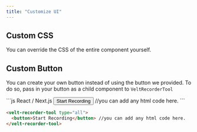 ```yaml
---
title: "Customize UI"
---
```





## Custom CSS
You can override the CSS of the entire component yourself.

## Custom Button
You can create your own button instead of using the button we provided. To do so, pass in your button as a child component to `VeltRecorderTool`

<RequestExample>
```js React / Next.js
  <VeltRecorderTool type="all">
    <button>Start Recording</button> //you can add any html code here.
  </VeltRecorderTool>
```

```html HTML
<velt-recorder-tool type="all">
  <button>Start Recording</button> //you can add any html code here.
</velt-recorder-tool>
```
</RequestExample>

